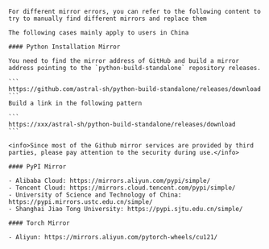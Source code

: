     For different mirror errors, you can refer to the following content to try to manually find different mirrors and replace them

    The following cases mainly apply to users in China

    #### Python Installation Mirror

    You need to find the mirror address of GitHub and build a mirror address pointing to the `python-build-standalone` repository releases. 

    ```
    https://github.com/astral-sh/python-build-standalone/releases/download
    ```
    Build a link in the following pattern

    ```
    https://xxx/astral-sh/python-build-standalone/releases/download
    ```

    <info>Since most of the Github mirror services are provided by third parties, please pay attention to the security during use.</info>

    #### PyPI Mirror

    - Alibaba Cloud: https://mirrors.aliyun.com/pypi/simple/
    - Tencent Cloud: https://mirrors.cloud.tencent.com/pypi/simple/
    - University of Science and Technology of China: https://pypi.mirrors.ustc.edu.cn/simple/
    - Shanghai Jiao Tong University: https://pypi.sjtu.edu.cn/simple/

    #### Torch Mirror
    
    - Aliyun: https://mirrors.aliyun.com/pytorch-wheels/cu121/